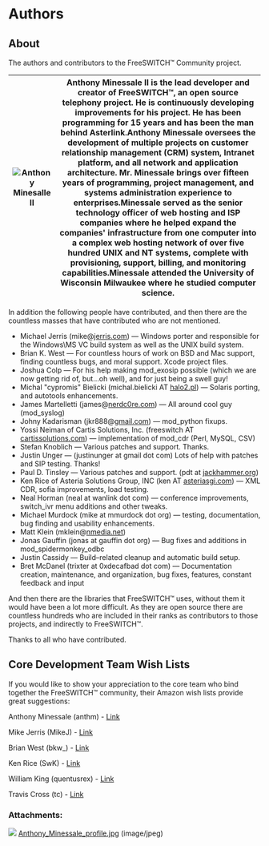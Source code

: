 
# Authors 

  

## About

The authors and contributors to the FreeSWITCH™ Community project.

| ![Anthony Minesalle II](/attachments/7143542/7471105.jpg "Anthony Minesalle II") | Anthony Minessale II is the lead developer and creator of FreeSWITCH™, an open source telephony project. He is continuously developing improvements for his project. He has been programming for 15 years and has been the man behind Asterlink.Anthony Minessale oversees the development of multiple projects on customer relationship management (CRM) system, Intranet platform, and all network and application architecture. Mr. Minessale brings over fifteen years of programming, project management, and systems administration experience to enterprises.Minessale served as the senior technology officer of web hosting and ISP companies where he helped expand the companies' infrastructure from one computer into a complex web hosting network of over five hundred UNIX and NT systems, complete with provisioning, support, billing, and monitoring capabilities.Minessale attended the University of Wisconsin Milwaukee where he studied computer science. |
| ------------------------------------------------------------------------------- | -------------------------------------------------------------------------------------------------------------------------------------------------------------------------------------------------------------------------------------------------------------------------------------------------------------------------------------------------------------------------------------------------------------------------------------------------------------------------------------------------------------------------------------------------------------------------------------------------------------------------------------------------------------------------------------------------------------------------------------------------------------------------------------------------------------------------------------------------------------------------------------------------------------------------------------------------------------------------------- |

In addition the following people have contributed, and then there are the countless masses that have contributed who are not mentioned.

* Michael Jerris (mike@[jerris.com](http://jerris.com)) — Windows porter and responsible for the Windows\\MS VC build system as well as the UNIX build system.
* Brian K. West — For countless hours of work on BSD and Mac support, finding countless bugs, and moral support. Xcode project files.
* Joshua Colp — For his help making mod\_exosip possible (which we are now getting rid of, but...oh well), and for just being a swell guy!
* Michal "cypromis" Bielicki (michal.bielicki AT [halo2.pl](http://halo2.pl)) — Solaris porting, and autotools enhancements.
* James Martelletti (james@[nerdc0re.com](http://nerdc0re.com)) — All around cool guy (mod\_syslog)
* Johny Kadarisman (jkr888@[gmail.com](http://gmail.com)) — mod\_python fixups.
* Yossi Neiman of Cartis Solutions, Inc. (freeswitch AT [cartissolutions.com](http://cartissolutions.com)) — implementation of mod\_cdr (Perl, MySQL, CSV)
* Stefan Knoblich — Various patches and support. Thanks.
* Justin Unger — (justinunger at gmail dot com) Lots of help with patches and SIP testing. Thanks!
* Paul D. Tinsley — Various patches and support. (pdt at [jackhammer.org](http://jackhammer.org))
* Ken Rice of Asteria Solutions Group, INC (ken AT [asteriasgi.com](http://asteriasgi.com)) — XML CDR, sofia improvements, load testing.
* Neal Horman (neal at wanlink dot com) — conference improvements, switch\_ivr menu additions and other tweaks.
* Michael Murdock (mike at mmurdock dot org) — testing, documentation, bug finding and usability enhancements.
* Matt Klein (mklein@[nmedia.net](http://nmedia.net))
* Jonas Gauffin (jonas at gauffin dot org) — Bug fixes and additions in mod\_spidermonkey\_odbc
* Justin Cassidy — Build–related cleanup and automatic build setup.
* Bret McDanel (trixter at 0xdecafbad dot com) — Documentation creation, maintenance, and organization, bug fixes, features, constant feedback and input

And then there are the libraries that FreeSWITCH™ uses, without them it would have been a lot more difficult. As they are open source there are countless hundreds who are included in their ranks as contributors to those projects, and indirectly to FreeSWITCH™.

Thanks to all who have contributed.

## Core Development Team Wish Lists

If you would like to show your appreciation to the core team who bind together the FreeSWITCH™ community, their Amazon wish lists provide great suggestions:

Anthony Minessale (anthm) -  [Link](http://www.amazon.com/gp/registry/wishlist/1NQC79YV4RB83)

Mike Jerris (MikeJ) - [Link](http://www.amazon.com/gp/registry/wishlist/1ELF2W9FAIN2N)

Brian West (bkw\_) - [Link](http://www.amazon.com/gp/registry/wishlist/1BWDJUX5LYQE0)

Ken Rice (SwK) - [Link](http://amzn.com/w/38CG44Z1MZA87)

William King (quentusrex) - [Link](http://amzn.com/w/3CB0LGARUGVB3)

Travis Cross (tc) - [Link](http://amzn.com/w/1BY8VBIYBK8BI)

### Attachments:

![](/images/icons/bullet_blue.gif) [Anthony\_Minessale\_profile.jpg](/attachments/7143542/7471105.jpg) (image/jpeg)  


